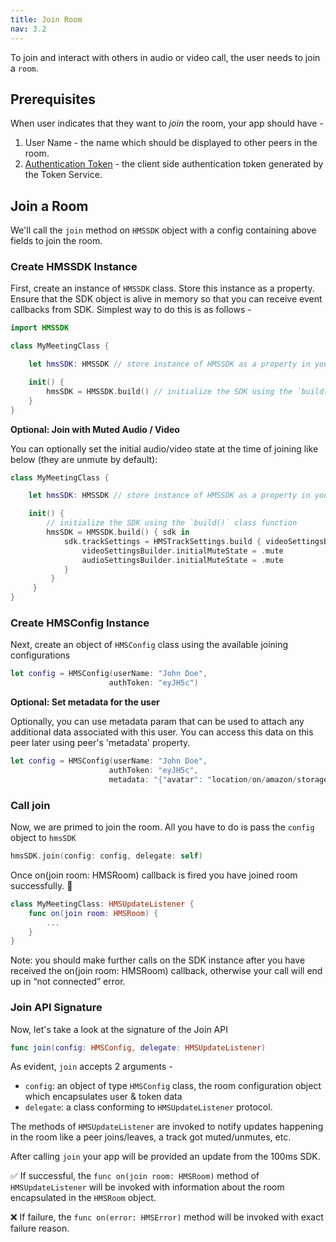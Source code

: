 ---
title: Join Room
nav: 3.2
---

To join and interact with others in audio or video call, the user needs to join a `room`.

## Prerequisites

When user indicates that they want to _join_ the room, your app should have -

1. User Name - the name which should be displayed to other peers in the room.
2. [Authentication Token](../guides/token) - the client side authentication token generated by the Token Service.

## Join a Room

We'll call the `join` method on `HMSSDK` object with a config containing above fields to join the room.

<div className="steps-container">

### Create HMSSDK Instance

First, create an instance of `HMSSDK` class. Store this instance as a property. Ensure that the SDK object is alive in memory so that you can receive event callbacks from SDK. Simplest way to do this is as follows -

```swift
import HMSSDK

class MyMeetingClass {

    let hmsSDK: HMSSDK // store instance of HMSSDK as a property in your class

    init() {
        hmsSDK = HMSSDK.build() // initialize the SDK using the `build()` class function
    }
}
```

**Optional: Join with Muted Audio / Video**

You can optionally set the initial audio/video state at the time of joining like below (they are unmute by default):

```swift
class MyMeetingClass {

    let hmsSDK: HMSSDK // store instance of HMSSDK as a property in your class

    init() {
        // initialize the SDK using the `build()` class function
        hmsSDK = HMSSDK.build() { sdk in
            sdk.trackSettings = HMSTrackSettings.build { videoSettingsBuilder, audioSettingsBuilder in
                videoSettingsBuilder.initialMuteState = .mute
                audioSettingsBuilder.initialMuteState = .mute
            }
         }
     }
}
```

### Create HMSConfig Instance

Next, create an object of `HMSConfig` class using the available joining configurations

```swift
let config = HMSConfig(userName: "John Doe",
                      authToken: "eyJH5c")
```

**Optional: Set metadata for the user**

Optionally, you can use metadata param that can be used to attach any additional data associated with this user. You can access this data on this peer later using peer's 'metadata' property.

```swift
let config = HMSConfig(userName: "John Doe",
                      authToken: "eyJH5c",
                      metadata: "{"avatar": "location/on/amazon/storage"}")
```

### Call join

Now, we are primed to join the room. All you have to do is pass the `config` object to `hmsSDK`

```swift
hmsSDK.join(config: config, delegate: self)
```

Once on(join room: HMSRoom) callback is fired you have joined room successfully. 🥳
    
```swift
class MyMeetingClass: HMSUpdateListener {
    func on(join room: HMSRoom) {
        ...
    }
}
``` 
Note: you should make further calls on the SDK instance after you have received the on(join room: HMSRoom) callback, otherwise your call will end up in “not connected” error.

</div>

### Join API Signature

Now, let's take a look at the signature of the Join API

```swift
func join(config: HMSConfig, delegate: HMSUpdateListener)
```

As evident, `join` accepts 2 arguments -

-   `config`: an object of type `HMSConfig` class, the room configuration object which encapsulates user & token data
-   `delegate`: a class conforming to `HMSUpdateListener` protocol.

The methods of `HMSUpdateListener` are invoked to notify updates happening in the room like a peer joins/leaves, a track got muted/unmutes, etc.

After calling `join` your app will be provided an update from the 100ms SDK.

✅ If successful, the `func on(join room: HMSRoom)` method of `HMSUpdateListener` will be invoked with information about the room encapsulated in the `HMSRoom` object.

❌ If failure, the `func on(error: HMSError)` method will be invoked with exact failure reason.

